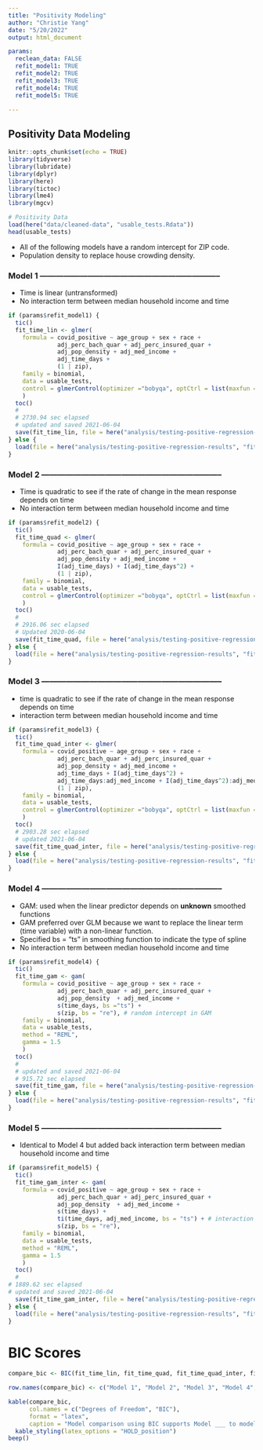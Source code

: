 ```yaml
---
title: "Positivity Modeling"
author: "Christie Yang"
date: "5/20/2022"
output: html_document

params:
  reclean_data: FALSE
  refit_model1: TRUE
  refit_model2: TRUE
  refit_model3: TRUE
  refit_model4: TRUE
  refit_model5: TRUE

---
```


## Positivity Data Modeling

```r
knitr::opts_chunk$set(echo = TRUE)
library(tidyverse)
library(lubridate)
library(dplyr)
library(here)
library(tictoc)
library(lme4)
library(mgcv)

# Positivity Data
load(here("data/cleaned-data", "usable_tests.Rdata"))
head(usable_tests)

```

- All of the following models have a random intercept for ZIP code.
- Population density to replace house crowding density.

### Model 1 --------------------------------------------------------------------

- Time is linear (untransformed)
- No interaction term between median household income and time
```r
if (params$refit_model1) {
  tic()
  fit_time_lin <- glmer(
    formula = covid_positive ~ age_group + sex + race + 
              adj_perc_bach_quar + adj_perc_insured_quar +
              adj_pop_density + adj_med_income +
              adj_time_days +
              (1 | zip),              
    family = binomial, 
    data = usable_tests,
    control = glmerControl(optimizer ="bobyqa", optCtrl = list(maxfun = 2e6))
    )
  toc()
  # 
  # 2730.94 sec elapsed
  # updated and saved 2021-06-04
  save(fit_time_lin, file = here("analysis/testing-positive-regression-results", "fit_time_lin.Rdata"))
} else {
  load(file = here("analysis/testing-positive-regression-results", "fit_time_lin.Rdata"))
}
```


### Model 2 --------------------------------------------------------------------

- Time is quadratic to see if the rate of change in the mean response depends on time
- No interaction term between median household income and time
```r
if (params$refit_model2) {
  tic()
  fit_time_quad <- glmer(
    formula = covid_positive ~ age_group + sex + race + 
              adj_perc_bach_quar + adj_perc_insured_quar +
              adj_pop_density + adj_med_income +
              I(adj_time_days) + I(adj_time_days^2) + 
              (1 | zip),              
    family = binomial, 
    data = usable_tests,
    control = glmerControl(optimizer ="bobyqa", optCtrl = list(maxfun = 2e6))
    )
  toc()
  # 
  # 2916.06 sec elapsed
  # Updated 2020-06-04
  save(fit_time_quad, file = here("analysis/testing-positive-regression-results", "fit_time_quad.Rdata"))
} else {
  load(file = here("analysis/testing-positive-regression-results", "fit_time_quad.Rdata"))
}
```


### Model 3 --------------------------------------------------------------------

- time is quadratic to see if the rate of change in the mean response depends on time
- interaction term between median household income and time
```r
if (params$refit_model3) {
  tic()
  fit_time_quad_inter <- glmer(
    formula = covid_positive ~ age_group + sex + race + 
              adj_perc_bach_quar + adj_perc_insured_quar +
              adj_pop_density + adj_med_income +
              adj_time_days + I(adj_time_days^2) + 
              adj_time_days:adj_med_income + I(adj_time_days^2):adj_med_income +
              (1 | zip),              
    family = binomial, 
    data = usable_tests,
    control = glmerControl(optimizer ="bobyqa", optCtrl = list(maxfun = 2e6))
    )
  toc()
  # 2903.28 sec elapsed
  # updated 2021-06-04
  save(fit_time_quad_inter, file = here("analysis/testing-positive-regression-results", "fit_time_quad_inter.Rdata"))
} else {
  load(file = here("analysis/testing-positive-regression-results", "fit_time_quad_inter.Rdata"))
}
```


### Model 4 --------------------------------------------------------------------

- GAM: used when the linear predictor depends on __unknown__ smoothed functions
- GAM preferred over GLM because we want to replace the linear term (time variable) with a non-linear function. 
- Specified bs = "ts" in smoothing function to indicate the type of spline
- No interaction term between median household income and time

```r
if (params$refit_model4) {
  tic()
  fit_time_gam <- gam(
    formula = covid_positive ~ age_group + sex + race + 
              adj_perc_bach_quar + adj_perc_insured_quar +
              adj_pop_density  + adj_med_income +
              s(time_days, bs ="ts") + 
              s(zip, bs = "re"), # random intercept in GAM             
    family = binomial, 
    data = usable_tests,
    method = "REML",
    gamma = 1.5
    )
  toc()
  # 
  # updated and saved 2021-06-04
  # 915.72 sec elapsed
  save(fit_time_gam, file = here("analysis/testing-positive-regression-results", "fit_time_gam.Rdata"))
} else {
  load(file = here("analysis/testing-positive-regression-results", "fit_time_gam.Rdata"))
}
```

### Model 5 --------------------------------------------------------------------

- Identical to Model 4 but added back interaction term between median household
income and time

```r
if (params$refit_model5) {
  tic()
  fit_time_gam_inter <- gam(
    formula = covid_positive ~ age_group + sex + race + 
              adj_perc_bach_quar + adj_perc_insured_quar +
              adj_pop_density  + adj_med_income +
              s(time_days) +
              ti(time_days, adj_med_income, bs = "ts") + # interaction term in GAM
              s(zip, bs = "re"),              
    family = binomial, 
    data = usable_tests,
    method = "REML",
    gamma = 1.5
    )
  toc()
  # 
# 1889.62 sec elapsed
# updated and saved 2021-06-04
  save(fit_time_gam_inter, file = here("analysis/testing-positive-regression-results", "fit_time_gam_inter.Rdata"))
} else {
  load(file = here("analysis/testing-positive-regression-results", "fit_time_gam_inter.Rdata"))
}
```


# BIC Scores

```r
compare_bic <- BIC(fit_time_lin, fit_time_quad, fit_time_quad_inter, fit_time_gam, fit_time_gam_inter) 

row.names(compare_bic) <- c("Model 1", "Model 2", "Model 3", "Model 4", "Model 5")

kable(compare_bic,
      col.names = c("Degrees of Freedom", "BIC"),
      format = "latex",
      caption = "Model comparison using BIC supports Model ___ to model odds of testing positive for COVID-19 in Orange County.") %>%
  kable_styling(latex_options = "HOLD_position")
beep()
```